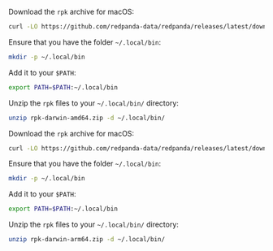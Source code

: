 
<Tabs>
<TabItem value="intelmac" label="Intel macOS" default>  

Download the `rpk` archive for macOS:

```bash
curl -LO https://github.com/redpanda-data/redpanda/releases/latest/download/rpk-darwin-amd64.zip
```

Ensure that you have the folder `~/.local/bin`:

```bash
mkdir -p ~/.local/bin
```

Add it to your `$PATH`:

```bash
export PATH=$PATH:~/.local/bin
```

Unzip the `rpk` files to your `~/.local/bin/` directory:

```bash
unzip rpk-darwin-amd64.zip -d ~/.local/bin/
```

</TabItem>

<TabItem value="applesilicon" label="Apple Silicon" default>

Download the `rpk` archive for macOS:

```bash
curl -LO https://github.com/redpanda-data/redpanda/releases/latest/download/rpk-darwin-arm64.zip
```

Ensure that you have the folder `~/.local/bin`:

```bash
mkdir -p ~/.local/bin
```

Add it to your `$PATH`:

```bash
export PATH=$PATH:~/.local/bin
```

Unzip the `rpk` files to your `~/.local/bin/` directory:

```bash
unzip rpk-darwin-arm64.zip -d ~/.local/bin/
```

</TabItem>
</Tabs>